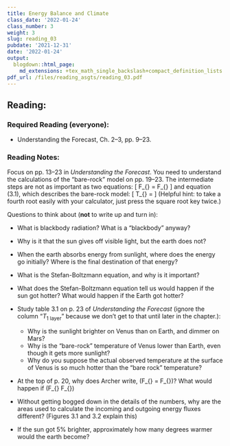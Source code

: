 ```yaml
---
title: Energy Balance and Climate
class_date: '2022-01-24'
class_number: 3
weight: 3
slug: reading_03
pubdate: '2021-12-31'
date: '2022-01-24'
output:
  blogdown::html_page:
    md_extensions: +tex_math_single_backslash+compact_definition_lists
pdf_url: /files/reading_asgts/reading_03.pdf
---
```

## Reading:

### Required Reading (everyone):

* Understanding the Forecast, Ch. 2--3, pp. 9--23.

### Reading Notes:

Focus on pp. 13--23 in _Understanding the Forecast_. You need to understand the calculations of the "bare-rock" model on pp. 19--23. The intermediate steps are not as important as two equations:
\[
  F_{\text{out}} = F_{\text{in}}\quad\text{at equilibrium,}
\]
and equation (3.1), which describes the bare-rock model:
\[
  T_{\text{earth}} =
  \sqrt[4]{\frac{(1-\alpha)I_{\text{in}}}{4\epsilon\sigma}}
\]
(Helpful hint: to take a fourth root easily with your calculator, just press the square root key twice.)

Questions to think about (**not** to write up and turn in):

* What is blackbody radiation? What is a "blackbody" anyway?
* Why is it that the sun gives off visible light, but the earth does not?
* When the earth absorbs energy from sunlight, where does the energy go initially?
  Where is the final destination of that energy?
* What is the Stefan-Boltzmann equation, and why is it important?
* What does the Stefan-Boltzmann equation tell us would happen if the sun got hotter?
  What would happen if the Earth got hotter?
* Study table 3.1 on p. 23 of _Understanding the Forecast_
  (ignore the column "$T_{\text{1 layer}}$" because we don't get
  to that until later in the chapter.):

    * Why is the sunlight brighter on Venus than on Earth, and dimmer on Mars?
    * Why is the "bare-rock" temperature of Venus lower than Earth,
      even though it gets more sunlight?
    * Why do you suppose the actual observed temperature at the surface of Venus
      is so much hotter than the "bare rock" temperature?

* At the top of p. 20, why does Archer write,
  \(F_{\text{out}} = F_{\text{in}}\)?
  What would happen if
  \(F_{\text{out}} \ne F_{\text{in}}\)
* Without getting bogged down in the details of the numbers,
  why are the areas used to calculate the incoming and outgoing energy
  fluxes different? (Figures 3.1 and 3.2 explain this)
* If the sun got 5% brighter, approximately how many degrees warmer would
  the earth become?
